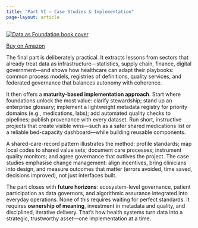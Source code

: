 ```yaml
---
title: "Part VI — Case Studies & Implementation"
page-layout: article
---
```

<div class="book-cover-left">
  <a href="https://amzn.eu/d/enJozBL" target="_blank">
    <img src="../images/cover.png" alt="Data as Foundation book cover">
  </a>
  <p>
    <a href="https://amzn.eu/d/enJozBL" target="_blank">Buy on Amazon</a>
  </p>
</div>


The final part is deliberately practical. It extracts lessons from sectors that already treat data as infrastructure—statistics, supply chain, finance, digital government—and shows how healthcare can adapt their playbooks: common process models, registries of definitions, quality services, and federated governance that balances autonomy with coherence.

It then offers a **maturity-based implementation approach**. Start where foundations unlock the most value: clarify stewardship; stand up an enterprise glossary; implement a lightweight metadata registry for priority domains (e.g., medications, labs); add automated quality checks to pipelines; publish provenance with every dataset. Run short, instructive projects that create visible wins—such as a safer shared medications list or a reliable bed-capacity dashboard—while building reusable components.

A shared-care-record pattern illustrates the method: profile standards; map local codes to shared value sets; document care processes; instrument quality monitors; and agree governance that outlives the project. The case studies emphasise change management: align incentives, bring clinicians into design, and measure outcomes that matter (errors avoided, time saved, decisions improved), not just interfaces built.

The part closes with **future horizons**: ecosystem-level governance, patient participation as data governors, and algorithmic assurance integrated into everyday operations. None of this requires waiting for perfect standards. It requires **ownership of meaning**, investment in metadata and quality, and disciplined, iterative delivery. That’s how health systems turn data into a strategic, trustworthy asset—one implementation at a time.

